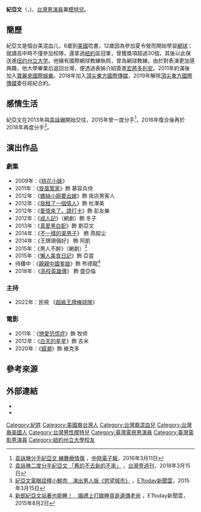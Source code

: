 {{藝人
|類型 = 男藝人
|姓名 = 紀亞文
|英文名 = Edwin Gerard
|圖片 = 
|圖片簡介 = 
|國籍 = {{USA}}<br>{{ROC}}
|出生日期 = {{Birth_date_and_age|1984|3|8}}
|出生地點 = {{TWN}}
|語言 = [[英語|英語]]、[[中華民國國語|中文]]
|教育程度 = [[纽约州立大学|纽约州立大学]]經濟系
|活躍年代 = 2008年至今
|唱片公司 = 
|經紀公司 = [[宏將多利安|宏將多利安]]<br />[[寶麗來國際娛樂|寶麗來國際娛樂]]<br /> 
|網站 = 
|相關團體 =
|imdb = 5819141
}}

'''紀亞文'''（{{lang-en|Edwin Gerard}}，{{bd|1984年|3月8日|||紀亞文}})，[[台灣|台灣]][[男演員|男演員]]兼[[模特兒|模特兒]]。

== 簡歷 ==
紀亞文是個台美混血儿，6歲到[[美國|美國]]唸書，12歲因為參加夏令營而開始學習[[網球|網球]]；就讀高中時不僅參加校隊，還拿過[[紐約|紐約]]區冠軍，曾獲獎項超過30個，其後以此保送進[[纽约州立大学|纽约州立大学]]。他擁有國際網球教練執照，曾為網球教練。由於對表演更加感興趣，他大學畢業后返回台灣，便透過表姊介紹簽進[[宏將多利安|宏將多利安]]。2011年約滿後加入[[寶麗來國際娛樂|寶麗來國際娛樂]]。2018年加入[[頂尖東方國際傳媒|頂尖東方國際傳媒]]，2019年解除[[頂尖東方國際傳媒|頂尖東方國際傳媒]]委任經紀合約。

== 感情生活 == 
紀亞文在2013年與[[袁詠琳|袁詠琳]]開始交往，2015年曾一度分手<ref>[http://www.chinatimes.com/newspapers/20160311000800-260112 袁詠琳分手紀亞文 練舞療情傷] {{Wayback|url=http://www.chinatimes.com/newspapers/20160311000800-260112 |date=20180410201922 }}，[[中時電子報|中時電子報]]，2016年3月11日</ref>，2016年復合後再於2018年再度分手<ref>[http://www.nextmag.com.tw/realtimenews/news/390848 袁詠琳二度分手紀亞文 「舊的不去新的不來」] {{Wayback|url=http://www.nextmag.com.tw/realtimenews/news/390848 |date=20180411111449 }}，[[台灣壹週刊|台灣壹週刊]]，2018年3月15日</ref>。

== 演出作品 ==
=== 劇集 ===
* 2009年：《[[桃花小妹_(電視劇)|桃花小妹]]》
* 2011年：《[[旋風管家_(電視劇)|旋風管家]]》飾 慕容兵侍
* 2012年：《[[螺絲小姐要出嫁|螺絲小姐要出嫁]]》飾 夜店男客人
* 2012年：《[[我租了一個情人|我租了一個情人]]》飾 杜澤美
* 2012年：《[[愛情來了，請打卡|愛情來了，請打卡]]》飾 彭友樂
* 2012年：《[[成人記|成人記]]》（網劇）飾 冬子
* 2013年：《[[真愛黑白配|真愛黑白配]]》飾 劉亞文
* 2014年：《[[不一樣的美男子|不一樣的美男子]]》 飾 燕超尘
* 2014年：《王牌鴿倆好》 飾 阿凱
* 2015年：《男人不醉》（網劇）<ref>[https://star.ettoday.net/news/478860 紀亞文電眼詮釋小鮮肉　演出男人版《慾望城市》] {{Wayback|url=https://star.ettoday.net/news/478860 |date=20180410201731 }}，[[ETtoday新聞雲|ETtoday新聞雲]]，2015年3月15日</ref>
* 2015年：《[[懶人美食日記|懶人美食日記]]》飾 亞當
* 待播中：《[[親親中國爹娘|親親中國爹娘]]》飾 熊德龍<ref>[https://star.ettoday.net/news/543964 新郎紀亞文站著也能睡！　婚禮上打瞌睡竟是遺傳老爸] {{Wayback|url=https://star.ettoday.net/news/543964 |date=20180411025708 }}，ETtoday新聞雲，2015年8月2日</ref>
*2018年 :《[[高校英雄傳|高校英雄傳]]》 飾 盛亞倫
=== 主持 ===
* 2022年：民視  《[[超級王牌棒球隊|超級王牌棒球隊]]》

=== 電影 ===
* 2011年：《[[戀愛恐慌症|戀愛恐慌症]]》飾 牧师
* 2012年：《[[白天的星星|白天的星星]]》飾 吉米
* 2020年：《[[蟑潮|蟑潮]]》飾 維克多

== 參考來源 ==
{{reflist}}

== 外部連結 ==
* {{Facebook|紀亞文-Edwin-122220124463927}}
* {{Sinaweibo|jiyawen}}

{{寶麗來國際娛樂}}

{{DEFAULTSORT:Ji 紀亞文}}
[[Category:紀姓|Category:紀姓]]
[[Category:美國裔台灣人|Category:美國裔台灣人]]
[[Category:台灣裔混血兒|Category:台灣裔混血兒]]
[[Category:台灣裔美國人|Category:台灣裔美國人]]
[[Category:台灣男性模特兒|Category:台灣男性模特兒]]
[[Category:臺灣電視男演員|Category:臺灣電視男演員]]
[[Category:臺灣電影男演員|Category:臺灣電影男演員]]
[[Category:紐約州立大學校友|Category:紐約州立大學校友]]